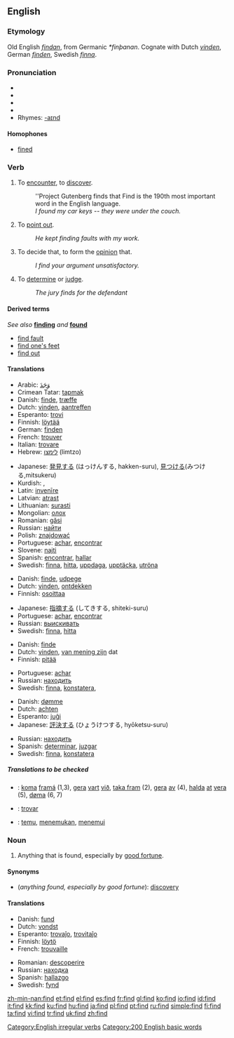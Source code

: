 ==English==

{{rank|Lord|de|whole|190|find|got|let|world}}

===Etymology===
Old English ''[[findan]]'', from Germanic ''*finþanan''.  Cognate with Dutch ''[[vinden]]'', German ''[[finden]]'', Swedish ''[[finna]]''.

===Pronunciation===
*{{AHD|fīnd}}
*{{IPA|/faɪnd/}}
*{{SAMPA|/faInd/}}
*{{audio|en-us-find.ogg|Audio (US)}}
*Rhymes: [[Rhymes:English:-aɪnd|-aɪnd]]

====Homophones====
*[[fine]]d

===Verb===
{{en-verb|finds|finding|found}}[[Category:English irregular verbs]]

# {{transitive}} To [[encounter]], to [[discover]].
#: ''Project Gutenberg finds that Find is the 190th most important word in the English language.
#: ''I found my car keys -- they were under the couch.''
# {{transitive}} To [[point out]].
#:''He kept finding faults with my work.''
# {{transitive}} To decide that, to form the [[opinion]] that.
#:''I find your argument unsatisfactory.''
# {{transitive}} To [[determine]] or [[judge]].
#:''The jury finds for the defendant''

====Derived terms====
''See also'' '''[[finding]]''' ''and'' '''[[found]]'''
*[[find fault]]
*[[find one's feet]]
*[[find out]]

====Translations====
{{trans-top|encounter}}
*Arabic: [[وَجَدَ]]
*Crimean Tatar: [[tapmak]]
*Danish: [[finde]], [[træffe]]
*Dutch: [[vinden]], [[aantreffen]]
*Esperanto: [[trovi]]
*Finnish: [[löytää]]
*German: [[finden]]
*French: [[trouver]]
*Italian: [[trovare]]
*Hebrew: [[לימצו]] (limtzo)
{{trans-mid}}
*Japanese: [[発見]]する (はっけんする, hakken-suru), [[見つける]](みつける,mitsukeru)
*Kurdish: {{KUchar|[[دیتنه‌وه‌]]}}, {{KUchar|[[دۆزینه‌وه‌]]}}
*Latin: [[invenire|invenīre]]
*Latvian: [[atrast]]
*Lithuanian: [[surasti]]
*Mongolian: [[олох]]
*Romanian: [[găsi]]
*Russian: [[найти]]
*Polish: [[znajdować]]
*Portuguese: [[achar]], [[encontrar]]
*Slovene: [[najti]]
*Spanish: [[encontrar]], [[hallar]]
*Swedish: [[finna]], [[hitta]], [[uppdaga]], [[upptäcka]], [[utröna]]
{{trans-bottom}}

{{trans-top|point out}}
*Danish: [[finde]], [[udpege]]
*Dutch: [[vinden]], [[ontdekken]]
*Finnish: [[osoittaa]]
{{trans-mid}}
*Japanese: [[指摘]]する (してきする, shiteki-suru)
*Portuguese: [[achar]], [[encontrar]]
*Russian: [[выискивать]]
*Swedish: [[finna]], [[hitta]]
{{trans-bottom}}

{{trans-top|decide that}}
*Danish: [[finde]]
*Dutch: [[vinden]], [[van mening zijn]] dat
*Finnish: [[pitää]]
{{trans-mid}}
*Portuguese: [[achar]]
*Russian: [[находить]]
*Swedish: [[finna]], [[konstatera]],
{{trans-bottom}}

{{trans-top|determine, judge}}
*Danish: [[dømme]]
*Dutch: [[achten]]
*Esperanto: [[juĝi]]
*Japanese: [[評決]]する (ひょうけつする, hyōketsu-suru)
{{trans-mid}}
*Russian: [[находить]]
*Spanish: [[determinar]], [[juzgar]]
*Swedish: [[finna]], [[konstatera]]
{{trans-bottom}}

=====Translations to be checked=====
<!--Remove this section once all of the translations below have been moved into the tables above.-->
{{checktrans}}

*{{ttbc|Faroese}}: [[koma]] [[framá]] (1,3), [[gera]] [[vart]] [[við]], [[taka fram]] (2), [[gera]] [[av]] (4), [[halda]] [[at]] [[vera]] (5), [[døma]] (6, 7)
*{{ttbc|Ido}}: [[trovar]]
*{{ttbc|Indonesian}}: [[temu]], [[temu|menemukan]], [[temu|menemui]]

===Noun===
{{en-noun}}

# Anything that is found, especially by [[good fortune]].

====Synonyms====
*(''anything found, especially by good fortune''): [[discovery]]

====Translations====
{{trans-top|anything that is found, especially by good fortune}}
*Danish: [[fund]]
*Dutch: [[vondst]] {{f}}
*Esperanto: [[trovaĵo]], [[trovitaĵo]]
*Finnish: [[löytö]]
*French: [[trouvaille]] {{f}}
{{trans-mid}}
*Romanian: [[descoperire]] {{f}}
*Russian: [[находка]] {{f}}
*Spanish: [[hallazgo]] {{m}}
*Swedish: [[fynd]] {{n}}
{{trans-bottom}}

[[Category:200 English basic words]]

[[zh-min-nan:find]]
[[et:find]]
[[el:find]]
[[es:find]]
[[fr:find]]
[[gl:find]]
[[ko:find]]
[[io:find]]
[[id:find]]
[[it:find]]
[[kk:find]]
[[ku:find]]
[[hu:find]]
[[ja:find]]
[[pl:find]]
[[pt:find]]
[[ru:find]]
[[simple:find]]
[[fi:find]]
[[ta:find]]
[[vi:find]]
[[tr:find]]
[[uk:find]]
[[zh:find]]